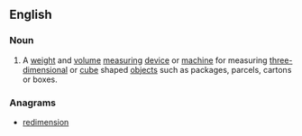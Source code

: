 ==English==

===Noun===
{{en-noun|s}}

# A [[weight]] and [[volume]] [[measuring]] [[device]] or [[machine]] for measuring [[three-dimensional]] or [[cube]] shaped [[objects]] such as packages, parcels, cartons or boxes.

===Anagrams===
* [[redimension#English|redimension]]